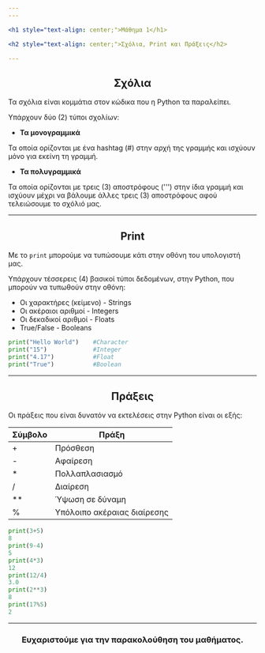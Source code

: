```yaml
---
---

<h1 style="text-align: center;">Μάθημα 1</h1>

<h2 style="text-align: center;">Σχόλια, Print και Πράξεις</h2>

---
```


<h2 style="text-align: center;">Σχόλια</h2>

Τα σχόλια είναι κομμάτια στον κώδικα που η Python τα παραλείπει.

Υπάρχουν δύο (2) τύποι σχολίων:

* **Τα μονογραμμικά**

Τα οποία ορίζονται με ένα hashtag (#) στην αρχή της γραμμής και ισχύουν μόνο για εκείνη τη γραμμή.

* **Τα πολυγραμμικά**

Τα οποία ορίζονται με τρεις (3) αποστρόφους (''') στην ίδια γραμμή και ισχύουν μέχρι να βάλουμε άλλες τρεις (3) αποστρόφους αφού τελειώσουμε το σχόλιό μας.

---

<h2 style="text-align: center;">Print</h2>

Με το ```print``` μπορούμε να τυπώσουμε κάτι στην οθόνη του υπολογιστή μας.

Υπάρχουν τέσσερεις (4) βασικοί τύποι δεδομένων, στην Python, που μπορούν να τυπωθούν στην οθόνη:

* Οι χαρακτήρες (κείμενο) - Strings
* Οι ακέραιοι αριθμοί - Integers
* Οι δεκαδικοί αριθμοί - Floats
* True/False - Booleans

```python
print("Hello World")    #Character 
print("15")             #Integer 
print("4.17")           #Float 
print("True")           #Boolean 
``` 

---

<h2 style="text-align: center;">Πράξεις</h2>

Οι πράξεις που είναι δυνατόν να εκτελέσεις στην Python είναι οι εξής:



| Σύμβολο | Πράξη                       |
|---------|-----------------------------|
| +       | Πρόσθεση                    |
| -       | Αφαίρεση                    |
| *       | Πολλαπλασιασμό              |
| /       | Διαίρεση                    |
| **      | Ύψωση σε δύναμη             |
| %       | Υπόλοιπο ακέραιας διαίρεσης |

```python
print(3+5)
8
print(9-4)
5
print(4*3)
12
print(12/4)
3.0
print(2**3)
8
print(17%5)
2
```
---

<h3 style="text-align: center;">Ευχαριστούμε για την παρακολούθηση του μαθήματος.</h3>
